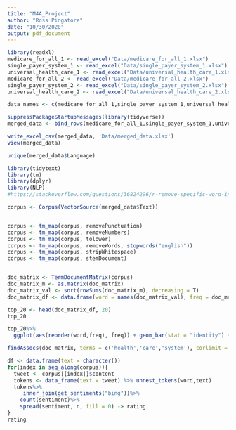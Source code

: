 ```yaml
---
title: "M4A_Project"
author: "Ross Pingatore"
date: "10/30/2020"
output: pdf_document
---
```


```r
library(readxl)
medicare_for_all_1 <- read_excel("Data/medicare_for_all_1.xlsx")
single_payer_system_1 <- read_excel("Data/single_payer_system_1.xlsx")
universal_health_care_1 <- read_excel("Data/universal_health_care_1.xlsx")
medicare_for_all_2 <- read_excel("Data/medicare_for_all_2.xlsx")
single_payer_system_2 <- read_excel("Data/single_payer_system_2.xlsx")
universal_health_care_2 <- read_excel("Data/universal_health_care_2.xlsx")

data_names <- c(medicare_for_all_1,single_payer_system_1,universal_health_care_1,medicare_for_all_2,single_payer_system_2,universal_health_care_2)
```


```r
suppressPackageStartupMessages(library(tidyverse))
merged_data <- bind_rows(medicare_for_all_1,single_payer_system_1,universal_health_care_1,medicare_for_all_2,single_payer_system_2,universal_health_care_2)

write_excel_csv(merged_data, 'Data/merged_data.xlsx')
view(merged_data)
```

```r
unique(merged_data$Language)
```

```r
library(tidytext)
library(tm)
library(dplyr)
library(NLP)
#https://stackoverflow.com/questions/36824296/r-remove-specific-word-in-a-txte-like-the-this

corpus <- Corpus(VectorSource(merged_data$Text))


corpus <- tm_map(corpus, removePunctuation)
corpus <- tm_map(corpus, removeNumbers)
corpus <- tm_map(corpus, tolower)
corpus <- tm_map(corpus, removeWords, stopwords("english")) 
corpus <- tm_map(corpus, stripWhitespace)
corpus <- tm_map(corpus, stemDocument)


doc_matrix <- TermDocumentMatrix(corpus)
doc_matrix_m <- as.matrix(doc_matrix)
doc_matrix_val <- sort(rowSums(doc_matrix_m), decreasing = T)
doc_matrix_df <- data.frame(word = names(doc_matrix_val), freq = doc_matrix_val)

top_20 <- head(doc_matrix_df, 20)
top_20
```

```r
top_20%>%
  ggplot(aes(reorder(word,freq), freq)) + geom_bar(stat = "identity") + xlab("Term") + ylab("Frequency") + labs(title = "Most Frequent Terms Within Tweets Relating to Medicare For All")

```

```r
findAssocs(doc_matrix, terms = c('health','care','system'), corlimit = 0.25)

```

```r
df <- data.frame(text = character())
for(index in seq_along(corpus)){
  tweet <- corpus[[index]]$content
  tokens <- data_frame(text = tweet) %>% unnest_tokens(word,text)
  tokens%>%
     inner_join(get_sentiments("bing"))%>%
    count(sentiment)%>%
    spread(sentiment, n, fill = 0) -> rating
}
rating
```
